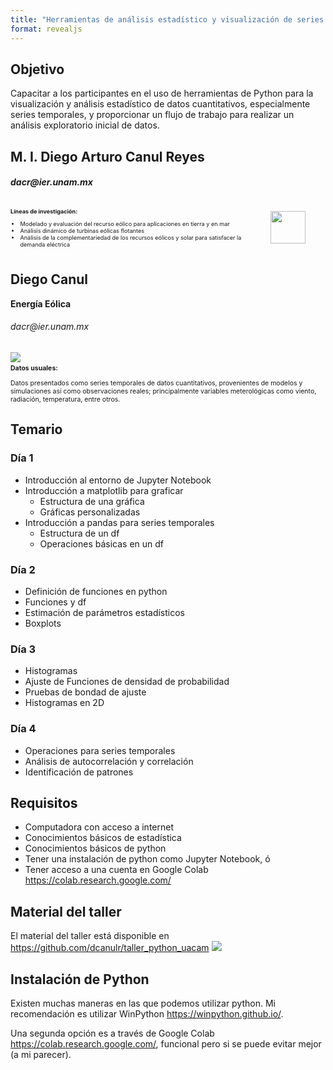 ```yaml
---
title: "Herramientas de análisis estadístico y visualización de series temporales con Python 👨🏽‍💻🐍"
format: revealjs
---
```

## Objetivo

Capacitar a los participantes en el uso de herramientas de Python para la visualización y análisis estadístico de datos cuantitativos, especialmente series temporales, y proporcionar un flujo de trabajo para realizar un análisis exploratorio inicial de datos.

## M. I. Diego Arturo Canul Reyes 

##### dacr@ier.unam.mx

:::: {.columns}

::: {.column width="80%" style="font-size: 65%;"}
**Líneas de investigación:**

- Modelado y evaluación del recurso eólico para aplicaciones en tierra y en mar
- Análisis dinámico de turbinas eólicas flotantes
- Análisis de la complementariedad de los recursos eólicos y solar para satisfacer la demanda eléctrica
:::

::: {.column width="20%"}
![](./figs/canul2.png){width=80% fig-align="center"}
:::
::::

## Diego Canul 
**Energía Eólica**

###### dacr@ier.unam.mx


![](./figs/canul2.png){fig-align="center"}

::: {style="font-size: 75%; margin-top: -1em;"}
**Datos usuales:**

Datos presentados como series temporales de datos cuantitativos, provenientes de modelos y simulaciones así como observaciones reales; principalmente variables meterológicas como viento, radiación, temperatura, entre otros.
:::

## Temario {.scrollable .smaller}

### Día 1
- Introducción al entorno de Jupyter Notebook
- Introducción a matplotlib para graficar
    - Estructura de una gráfica
    - Gráficas personalizadas 
- Introducción a pandas para series temporales
    - Estructura de un df
    - Operaciones básicas en un df

### Día 2
- Definición de funciones en python
- Funciones y df
- Estimación de parámetros estadísticos
- Boxplots

### Día 3
- Histogramas
- Ajuste de Funciones de densidad de probabilidad
- Pruebas de bondad de ajuste
- Histogramas en 2D

### Día 4
- Operaciones para series temporales
- Análisis de autocorrelación y correlación
- Identificación de patrones

## Requisitos
- Computadora con acceso a internet
- Conocimientos básicos de estadística
- Conocimientos básicos de python
- Tener una instalación de python como Jupyter Notebook, ó 
- Tener acceso a una cuenta en Google Colab [https://colab.research.google.com/](https://colab.research.google.com/)

## Material del taller

El material del taller está disponible en [https://github.com/dcanulr/taller_python_uacam](https://github.com/dcanulr/taller_python_uacam)
![](./figs/qrcode_github.png){fig-align="center"}

## Instalación de Python

Existen muchas maneras en las que podemos utilizar python. Mi recomendación es utilizar WinPython [https://winpython.github.io/](https://winpython.github.io/).

Una segunda opción es a través de Google Colab [https://colab.research.google.com/](https://colab.research.google.com/), funcional pero si se puede evitar mejor (a mi parecer).